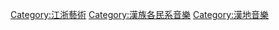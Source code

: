 [[Category:江浙藝術|Category:江浙藝術]]
[[Category:漢族各民系音樂|Category:漢族各民系音樂]]
[[Category:漢地音樂|Category:漢地音樂]]
